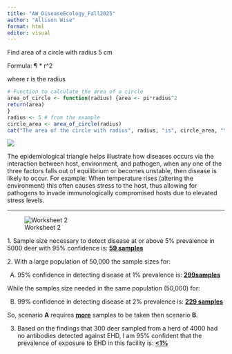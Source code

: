 ```yaml
---
title: "AW_DiseaseEcology_Fall2025"
author: "Allison Wise"
format: html
editor: visual
---
```


Find area of a circle with radius 5 cm

Formula: ¶ \* r\^2

where r is the radius

```r
# Function to calculate the area of a circle
area_of_circle <- function(radius) {area <- pi*radius^2
return(area)
}
radius <- 5 # from the example
circle_area <- area_of_circle(radius)
cat("The area of the circle with radius", radius, "is", circle_area, "\n")
```

![](images/clipboard-1758191169.png)

The epidemiological triangle helps illustrate how diseases occurs via the interaction between host, environment, and pathogen, when any one of the three factors falls out of equilibrium or becomes unstable, then disease is likely to occur. For example: When temperature rises (altering the environment) this often causes stress to the host, thus allowing for pathogens to invade immunologically compromised hosts due to elevated stress levels.

------------------------------------------------------------------------

![Worksheet 2](images/clipboard-2552825706.png)

1\. Sample size necessary to detect disease at or above 5% prevalence in 5000 deer with 95% confidence is: [**59 samples**]{.underline}

2\. With a large population of 50,000 the sample sizes for:

A)  95% confidence in detecting disease at 1% prevalence is: [**299samples**]{.underline}

While the samples size needed in the same population (50,000) for:

B)  99% confidence in detecting disease at 2% prevalence is: [**229 samples**]{.underline}

So, scenario **A** requires [**more**]{.underline} samples to be taken then scenario **B**.

3.  Based on the findings that 300 deer sampled from a herd of 4000 had no antibodies detected against EHD, I am 95% confident that the prevalence of exposure to EHD in this facility is: [**\<1%**]{.underline}
